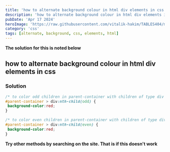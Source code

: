 ---
title: 'how to alternate background colour in html div elements in css'
description: 'how to alternate background colour in html div elements in css'
pubDate: 'Apr 17 2024'
heroImage: 'https://raw.githubusercontent.com/vitalik-hakim/TABLES404/main/error_b/CSS.png'
category: 'css'
tags: [alternate, background, css, elements, html]
---

**The solution for this is noted below**

## how to alternate background colour in html div elements in css

### Solution

```css
/* to color odd children in parent-container with children of type div */
#parent-container > div:nth-child(odd) {
 background-color:red;
}

/* to color even children in parent-container with children of type div */
#parent-container > div:nth-child(even) {
 background-color:red;
}
```
**Try other methods by searching on the site. That is if this doesn't work**
